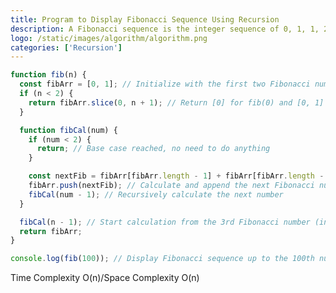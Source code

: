 ```yaml
---
title: Program to Display Fibonacci Sequence Using Recursion
description: A Fibonacci sequence is the integer sequence of 0, 1, 1, 2, 3, 5, 8....
logo: /static/images/algorithm/algorithm.png
categories: ['Recursion']
---
```


```js
function fib(n) {
  const fibArr = [0, 1]; // Initialize with the first two Fibonacci numbers
  if (n < 2) {
    return fibArr.slice(0, n + 1); // Return [0] for fib(0) and [0, 1] for fib(1)
  }

  function fibCal(num) {
    if (num < 2) {
      return; // Base case reached, no need to do anything
    }

    const nextFib = fibArr[fibArr.length - 1] + fibArr[fibArr.length - 2];
    fibArr.push(nextFib); // Calculate and append the next Fibonacci number
    fibCal(num - 1); // Recursively calculate the next number
  }

  fibCal(n - 1); // Start calculation from the 3rd Fibonacci number (index 2)
  return fibArr;
}

console.log(fib(100)); // Display Fibonacci sequence up to the 100th number
```

Time Complexity O(n)/Space Complexity O(n)
